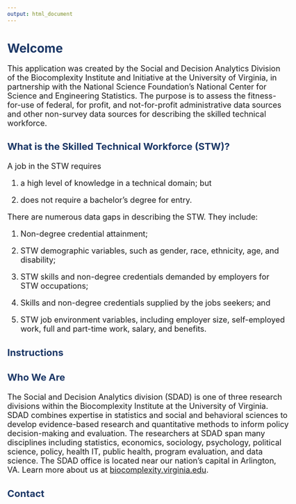 ```yaml
---
output: html_document
---
```


<style type="text/css">

body{ /* Normal  */
      font-size: 18px;
  }
td {  /* Table  */
  font-size: 14px;
}
h1.title {
  font-size: 38px;

}
h1 { /* Header 1 */
  font-size: 28px;
  color: #1B3766;
}
h2 { /* Header 2 */
    font-size: 22px;
  color: #1B3766;
}
h3 { /* Header 3 */
  font-size: 22px;
  color: #1B3766;
}
code.r{ /* Code block */
    font-size: 11px;
}
pre { /* Code block - determines code spacing between lines */
    font-size: 14px;
}
</style>


# Welcome

This application was created by the Social and Decision Analytics Division of the Biocomplexity Institute and Initiative at the University of Virginia, in partnership with the National Science Foundation's National Center for Science and Engineering Statistics. The purpose is to assess the fitness-for-use of federal, for profit, and not-for-profit administrative data sources and other non-survey data sources for describing the skilled technical workforce.

### What is the Skilled Technical Workforce (STW)?
A job in the STW requires 

  1. a high level of knowledge in a technical domain; but
  
  2. does not require a bachelor's degree for entry.

There are numerous data gaps in describing the STW. They include:

  1. Non-degree credential attainment;
  
  2. STW demographic variables, such as gender, race, ethnicity, age, and disability;
  
  3. STW skills and non-degree credentials demanded by employers for STW occupations;
  
  4. Skills and non-degree credentials supplied by the jobs seekers; and
  
  5. STW job environment variables, including employer size, self-employed work, full and part-time work, salary, and benefits.


### Instructions




### Who We Are
The Social and Decision Analytics division (SDAD) is one of three research divisions within the Biocomplexity Institute at the University of Virginia. SDAD combines expertise in statistics and social and behavioral sciences to develop evidence-based research and quantitative methods to inform policy decision-making and evaluation. The researchers at SDAD span many disciplines including statistics, economics, sociology, psychology, political science, policy, health IT, public health, program evaluation, and data science. The SDAD office is located near our nation's capital in Arlington, VA. Learn more about us at [biocomplexity.virginia.edu](biocomplexity.virginia.edu). 

### Contact
